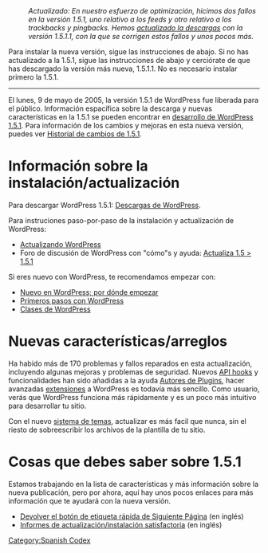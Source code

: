 :''Actualizado: En nuestro esfuerzo de optimización, hicimos dos fallos en  la versión 1.5.1, uno relativo a los feeds y otro relativo a los trackbacks y pingbacks. Hemos [http://wordpress.org/download/ actualizado la descargas] con la versión 1.5.1.1, con la que se corrigen estos fallos y unos pocos más.''


Para instalar la nueva versión, sigue las instrucciones de abajo. Si no has actualizado a la 1.5.1, sigue las instrucciones de abajo y cerciórate de que has descargado la versión más nueva, 1.5.1.1. No es necesario instalar primero la 1.5.1.


----

El lunes, 9 de mayo de 2005, la versión 1.5.1 de WordPress fue liberada para el público. Información espacífica sobre la descarga y nuevas características en la 1.5.1 se pueden encontrar en [http://wordpress.org/development/2005/05/one-five-one/ desarrollo de WordPress 1.5.1]. Para información de los cambios y mejoras en esta nueva versión, puedes ver [[es:Changelog/1.5.1|Historial de cambios de 1.5.1]].

=Información sobre la instalación/actualización=
Para descargar WordPress 1.5.1: [http://wordpress.org/download/ Descargas de WordPress].

Para instruciones paso-por-paso de la instalación y actualización de WordPress:

* [[es:Upgrading_WordPress|Actualizando WordPress]]
* Foro de discusión de WordPress con "cómo"s y ayuda: [http://wordpress.org/support/topic/33189 Actualiza 1.5 > 1.5.1]

Si eres nuevo con WordPress, te recomendamos empezar con:
* [[es:New To WordPress - Where to Start|Nuevo en WordPress; por dónde empezar]]
* [[es:First Steps With WordPress|Primeros pasos con WordPress]]
* [[es:WordPress Lessons|Clases de WordPress]]

=Nuevas características/arreglos=
Ha habido más de 170 problemas y fallos reparados en esta actualización, incluyendo algunas mejoras y problemas de seguridad.  Nuevos [[es:Plugin_API|API hooks]] y funcionalidades han sido añadidas a la ayuda [[es:Writing_a_Plugin|Autores de Plugins]], hacer avanzadas [[es:Plugins|extensiones]] a WordPress es todavía más sencillo. Como usuario, verás que WordPress funciona más rápidamente y es un poco más intuitivo para desarrollar tu sitio.

Con el nuevo [[es:Using Themes|sistema de temas]], actualizar es más facil que nunca, sin el riesto de sobreescribir los archivos de la plantilla de tu sitio.

=Cosas que debes saber sobre 1.5.1=
Estamos trabajando en la lista de características y más información sobre la nueva publicación, pero por ahora, aquí hay unos pocos enlaces para más información que te ayudará con la nueva versión.

* [http://wordpress.org/support/topic/33405 Devolver el botón de etiqueta rápida de Siguiente Página] (en inglés)
* [http://wordpress.org/support/topic/33349 Informes de actualización/instalación satisfactoria] (en inglés)

[[Category:Spanish Codex]]